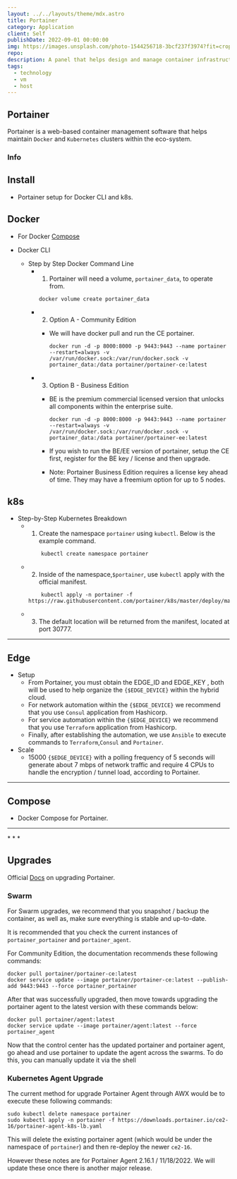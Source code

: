 ```yaml
---
layout: ../../layouts/theme/mdx.astro
title: Portainer
category: Application
client: Self
publishDate: 2022-09-01 00:00:00
img: https://images.unsplash.com/photo-1544256718-3bcf237f3974?fit=crop&w=1400&h=700&q=75
repo:
description: A panel that helps design and manage container infrastructure.
tags:
  - technology
  - vm
  - host
---
```






## Portainer

Portainer is a web-based container management software that helps maintain `Docker` and `Kubernetes` clusters within the eco-system.

### Info

## Install

- Portainer setup for Docker CLI and k8s.

## Docker

- For Docker [Compose](https://kbve.com/application/portainer#compose)

- Docker CLI
  - Step by Step Docker Command Line
    - 1. Portainer will need a volume, `portainer_data`, to operate from.

        ```shell
        docker volume create portainer_data
        ```

    - 2. Option A - Community Edition
      - We will have docker pull and run the CE portainer.

        ```shell
        docker run -d -p 8000:8000 -p 9443:9443 --name portainer --restart=always -v /var/run/docker.sock:/var/run/docker.sock -v portainer_data:/data portainer/portainer-ce:latest
        ```

    - 3. Option B - Business Edition
      - BE is the premium commercial licensed version that unlocks all components within the enterprise suite.

        ```shell
        docker run -d -p 8000:8000 -p 9443:9443 --name portainer --restart=always -v /var/run/docker.sock:/var/run/docker.sock -v portainer_data:/data portainer/portainer-ee:latest
        ```

      - If you wish to run the BE/EE version of portainer, setup the CE first, register for the BE key / license and then upgrade.
      - Note: Portainer Business Edition requires a license key ahead of time. They may have a freemium option for up to 5 nodes.

## k8s

- Step-by-Step Kubernetes Breakdown
  - 1. Create the namespace `portainer` using `kubectl`. Below is the example command.

    ```shell
        kubectl create namespace portainer
    ```

  - 2. Inside of the namespace,`$portainer`, use `kubectl` apply with the official manifest.

    ```shell
        kubectl apply -n portainer -f https://raw.githubusercontent.com/portainer/k8s/master/deploy/manifests/portainer/portainer.yaml
    ```

  - 3. The default location will be returned from the manifest, located at port 30777.

* * *

## Edge

- Setup
  - From Portainer, you must obtain the EDGE_ID and EDGE_KEY , both will be used to help organize the `{$EDGE_DEVICE}` within the hybrid cloud.
  - For network automation within the `{$EDGE_DEVICE}` we recommend that you use `Consul` application from Hashicorp.
  - For service automation within the `{$EDGE_DEVICE}` we recommend that you use `Terraform` application from Hashicorp.
  - Finally, after establishing the automation, we use `Ansible` to execute commands to `Terraform`,`Consul` and `Portainer`.
- Scale
  - 15000 `{$EDGE_DEVICE}` with a polling frequency of 5 seconds will generate about 7 mbps of network traffic and require 4 CPUs to handle the encryption / tunnel load, according to Portainer.

* * *

## Compose

- Docker Compose for Portainer.
<Github src="data/portainer/docker-compose_portainer_portainer-agent_traefik.yml" description="This is the docker compose we used that includes labels for Traefik." />

* * *
<Github src="data/portainer/edge-compose.yml" description="This is the edge compose for an edge device." />
* * *

## Upgrades

Official [Docs](https://docs.portainer.io/start/upgrade/) on upgrading Portainer.

### Swarm

For Swarm upgrades, we recommend that you snapshot / backup the container, as well as, make sure everything is stable and up-to-date.

It is recommended that you check the current instances of `portainer_portainer` and `portainer_agent`.

For Community Edition, the documentation recommends these following commands:

```shell
docker pull portainer/portainer-ce:latest
docker service update --image portainer/portainer-ce:latest --publish-add 9443:9443 --force portainer_portainer
```

After that was successfully upgraded, then move towards upgrading the portainer agent to the latest version with these commands below:

```shell
docker pull portainer/agent:latest
docker service update --image portainer/agent:latest --force portainer_agent
```

Now that the control center has the updated portainer and portainer agent, go ahead and use portainer to update the agent across the swarms.
To do this, you can manually update it via the shell

### Kubernetes Agent Upgrade

The current method for upgrade Portainer Agent through AWX would be to execute these following commands:

```shell
sudo kubectl delete namespace portainer
sudo kubectl apply -n portainer -f https://downloads.portainer.io/ce2-16/portainer-agent-k8s-lb.yaml
```

This will delete the existing portainer agent (which would be under the namespace of `portainer`) and then re-deploy the newer `ce2-16`.

However these notes are for Portainer Agent 2.16.1 / 11/18/2022. We will update these once there is another major release.
